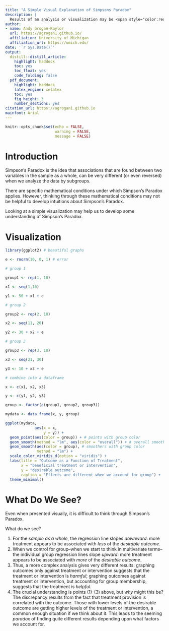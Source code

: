 ```yaml
---
title: "A Simple Visual Explanation of Simpsons Paradox"
description: |
  Results of an analysis or visualization may be <span style="color:red">***very***</span> different depending on the number of factors accounted for.
author:
- name: Andy Grogan-Kaylor
  url: https://agrogan1.github.io/
  affiliation: University of Michigan
  affiliation_url: https://umich.edu/
date: '`r Sys.Date()`'
output:
  distill::distill_article:
    highlight: haddock
    toc: yes
    toc_float: yes
    code_folding: false
  pdf_document: 
    highlight: haddock
    latex_engine: xelatex
    toc: yes
    fig_height: 3
    number_sections: yes
citation_url: https://agrogan1.github.io
mainfont: Arial
---
```


```r

knitr::opts_chunk$set(echo = FALSE,
                      warning = FALSE,
                      message = FALSE)

```

# Introduction

Simpson’s Paradox is the idea that associations that are found between two variables in the sample as a whole, can be very different (or even reversed) when we analyze the data by subgroups.

There are specific mathematical conditions under which Simpson’s Paradox applies. However, thinking through these mathematical conditions may not be helpful to develop intuitions about Simpson’s Paradox.

Looking at a simple visualization may help us to develop some understanding of Simpson’s Paradox.

# Visualization

```r

library(ggplot2) # beautiful graphs

```


```r

e <- rnorm(10, 0, 1) # error

# group 1

group1 <- rep(1, 10)

x1 <- seq(1,10)

y1 <- 50 + x1 + e

# group 2

group2 <- rep(2, 10)

x2 <- seq(11, 20)

y2 <- 30 + x2 + e

# group 3

group3 <- rep(3, 10)

x3 <- seq(21, 30)

y3 <- 10 + x3 + e

# combine into a dataframe

x <- c(x1, x2, x3)

y <- c(y1, y2, y3)

group <- factor(c(group1, group2, group3))

mydata <- data.frame(x, y, group) 

```

```r

ggplot(mydata, 
             aes(x = x,
                 y = y)) + 
  geom_point(aes(color = group)) + # points with group color
  geom_smooth(method = "lm", aes(color = "overall")) + # overall smoother
  geom_smooth(aes(color = group), # smoothers with group color
              method = "lm") + 
  scale_color_viridis_d(option = "viridis") +
  labs(title = "Outcome as a Function of Treatment",
       x = "beneficial treatment or intervention",
       y = "desirable outcome",
       caption = "Effects are different when we account for group") +
  theme_minimal()


```

# What Do We See?

Even when presented visually, it is difficult to think through Simpson's Paradox. 

What do we see? 

1. For the *sample as a whole*, the regression line slopes *downward*: more treatment appears to be associated with *less* of the *desirable outcome*.
2. When we control for group--when we start to think in multivariate terms--the individual group regression lines slope *upward*: more treatment appears to be associated with *more* of the *desirable outcome*.
3. Thus, a more complex analysis gives very different results: graphing outcomes only against treatment or intervention suggests that the treatment or intervention is *harmful*; graphing outcomes against treatment or intervention, but accounting for group membership, suggests that the treatment is *helpful*.
4. The crucial understanding is points (1)-(3) above, but *why* might this be? The discrepancy results from the fact that treatment provision is correlated with the outcome. Those with lower levels of the desirable outcome are getting higher levels of the treatment or intervention, a common enough situation if we think about it. This leads to the seeming *paradox* of finding quite different results depending upon what factors we account for.


















